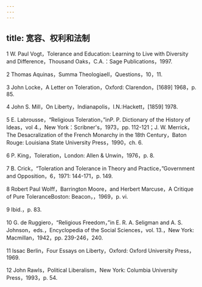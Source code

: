 ```yaml
---
---
---
```

title: 宽容、权利和法制
---




1 W. Paul Vogt，Tolerance and Education: Learning to Live with Diversity and Difference，Thousand Oaks，C.A.：Sage Publications，1997.

2 Thomas Aquinas，Summa TheologiaeII，Questions，10，11.

3 John Locke，A Letter on Toleration，Oxford: Clarendon，[1689] 1968，p. 85.

4 John S. Mill，On Liberty，Indianapolis，I.N.:Hackett，[1859] 1978.

5 E. Labrousse，“Religious Toleration，”inP. P. Dictionary of the History of Ideas，vol 4.，New York：Scribner's，1973，pp. 112-121；J. W. Merrick，The Desacralization of the French Monarchy in the 18th Century，Baton Rouge: Louisiana State University Press，1990，ch. 6.

6 P. King，Toleration，London: Allen & Unwin，1976，p. 8.

7 B. Crick，“Toleration and Tolerance in Theory and Practice，”Government and Opposition，6，1971: 144-171，p. 149.

8 Robert Paul Wolff，Barrington Moore，and Herbert Marcuse，A Critique of Pure ToleranceBoston: Beacon，，1969，p. vi.

9 Ibid.，p. 83.

10 G. de Ruggiero，“Religious Freedom，”in E. R. A. Seligman and A. S. Johnson，eds.，Encyclopedia of the Social Sciences，vol. 13.，New York: Macmillan，1942，pp. 239-246，240.

11 Issac Berlin，Four Essays on Liberty，Oxford: Oxford University Press，1969.

12 John Rawls，Political Liberalism，New York: Columbia University Press，1993，p. 54.